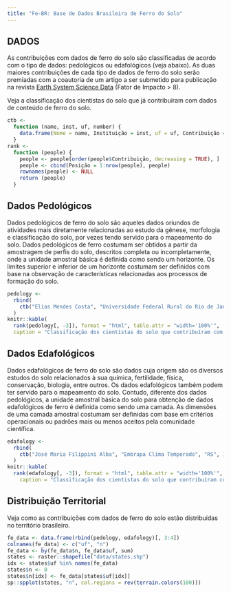 ```yaml
---
title: "Fe-BR: Base de Dados Brasileira de Ferro do Solo"
---
```


## DADOS

As contribuições com dados de ferro do solo são classificadas de acordo com o tipo de dados: pedológicos ou
edafológicos (veja abaixo). As duas maiores contribuições de cada tipo de dados de ferro do solo serão 
premiadas com a coautoria de um artigo a ser submetido para publicação na revista 
[Earth System Science Data](http://earth-system-science-data.net/) (Fator de Impacto > 8).

Veja a classificação dos cientistas do solo que já contribuíram com dados de conteúdo de ferro do solo.

```r
ctb <- 
  function (name, inst, uf, number) {
    data.frame(Nome = name, Instituição = inst, uf = uf, Contribuição = number)
  }
rank <- 
  function (people) {
    people <- people[order(people$Contribuição, decreasing = TRUE), ]
    people <- cbind(Posição = 1:nrow(people), people)
    rownames(people) <- NULL
    return (people)
  }
```

## Dados Pedológicos

Dados pedológicos de ferro do solo são aqueles dados oriundos de atividades mais diretamente relacionadas ao 
estudo da gênese, morfologia e classificação do solo, por vezes tendo servido para o mapeamento do solo. Dados 
pedológicos de ferro costumam ser obtidos a partir da amostragem de perfis do solo, descritos completa ou 
incompletamente, onde a unidade amostral básica é definida como sendo um horizonte. Os limites superior e 
inferior de um horizonte costumam ser definidos com base na observação de características relacionadas aos 
processos de formação do solo.

```r
pedology <- 
  rbind(
    ctb("Elias Mendes Costa", "Universidade Federal Rural do Rio de Janeiro", "RJ", 70)
  )
knitr::kable(
  rank(pedology[, -3]), format = "html", table.attr = "width='100%'", 
  caption = "Classificação dos cientistas do solo que contribuíram com dados pedológicos de ferro do solo.")
```

## Dados Edafológicos

Dados edafológicos de ferro do solo são dados cuja origem são os diversos estudos do solo relacionados à sua
química, fertilidade, física, conservação, biologia, entre outros. Os dados edafológicos também podem ter 
servido para o mapeamento do solo. Contudo, diferente dos dados pedológicos, a unidade amostral básica do solo
para obtenção de dados edafológicos de ferro é definida como sendo uma camada. As dimensões de uma camada 
amostral costumam ser definidas com base em critérios operacionais ou padrões mais ou menos aceitos pela 
comunidade científica.

```r
edafology <- 
  rbind(
    ctb("José Maria Filippini Alba", "Embrapa Clima Temperado", "RS", 196)
  )
knitr::kable(
  rank(edafology[, -3]), format = "html", table.attr = "width='100%'",
    caption = "Classificação dos cientistas do solo que contribuíram com dados edafológicos de ferro do solo.")
```

## Distribuição Territorial

Veja como as contribuições com dados de ferro do solo estão distribuídas no território brasileiro.

```r
fe_data <- data.frame(rbind(pedology, edafology)[, 3:4])
colnames(fe_data) <- c("uf", "n")
fe_data <- by(fe_data$n, fe_data$uf, sum)
states <- raster::shapefile("data/states.shp")
idx <- states$uf %in% names(fe_data)
states$n <- 0
states$n[idx] <- fe_data[states$uf[idx]]
sp::spplot(states, "n", col.regions = rev(terrain.colors(100)))
```

